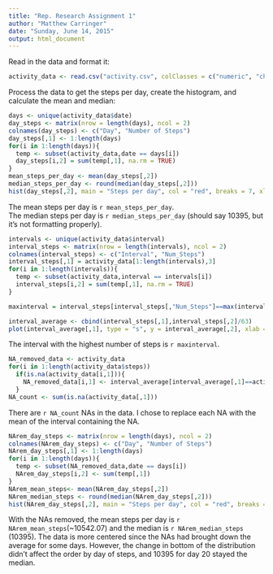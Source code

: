 ```yaml
---
title: "Rep. Research Assignment 1"
author: "Matthew Carringer"
date: "Sunday, June 14, 2015"
output: html_document
---
```


Read in the data and format it:

```r
activity_data <- read.csv("activity.csv", colClasses = c("numeric", "character", "numeric")) 


```  

Process the data to get the steps per day, create the histogram, and calculate the mean and median: 
```r

days <- unique(activity_data$date)
day_steps <- matrix(nrow = length(days), ncol = 2)
colnames(day_steps) <- c("Day", "Number of Steps")
day_steps[,1] <- 1:length(days)
for(i in 1:length(days)){
  temp <- subset(activity_data,date == days[i])
  day_steps[i,2] = sum(temp[,1], na.rm = TRUE)
}
mean_steps_per_day <- mean(day_steps[,2])
median_steps_per_day <- round(median(day_steps[,2]))
hist(day_steps[,2], main = "Steps per day", col = "red", breaks = 7, xlab = "Number of Steps")
```  
  
The mean steps per day is `r mean_steps_per_day`.  
The median steps per day is `r median_steps_per_day`
(should say 10395, but it's not formatting properly).  

```r
intervals <- unique(activity_data$interval)
interval_steps <- matrix(nrow = length(intervals), ncol = 2)
colnames(interval_steps) <- c("Interval", "Num_Steps")
interval_steps[,1] = activity_data[1:length(intervals),3]
for(i in 1:length(intervals)){
  temp <- subset(activity_data,interval == intervals[i])
  interval_steps[i,2] = sum(temp[,1], na.rm = TRUE)
}

maxinterval = interval_steps[interval_steps[,"Num_Steps"]==max(interval_steps[,2]),1]

interval_average <- cbind(interval_steps[,1],interval_steps[,2]/63)
plot(interval_average[,1], type = "s", y = interval_average[,2], xlab = "Interval", ylab = "Number of steps", main = "Average steps for each interval")  

```
    
The interval with the highest number of steps is `r maxinterval`.  

```r
NA_removed_data <- activity_data
for(i in 1:length(activity_data$steps))
  if(is.na(activity_data[i,1])){
    NA_removed_data[i,1] <- interval_average[interval_average[,1]==activity_data[i,3],2]
  }
NA_count <- sum(is.na(activity_data[,1]))
```
There are `r NA_count` NAs in the data. I chose to replace each NA with the mean of the interval containing the NA.   
```r
NArem_day_steps <- matrix(nrow = length(days), ncol = 2)
colnames(NArem_day_steps) <- c("Day", "Number of Steps")
NArem_day_steps[,1] <- 1:length(days)
for(i in 1:length(days)){
  temp <- subset(NA_removed_data,date == days[i])
  NArem_day_steps[i,2] <- sum(temp[,1])
}
NArem_mean_steps<- mean(NArem_day_steps[,2])
NArem_median_steps <- round(median(NArem_day_steps[,2]))
hist(NArem_day_steps[,2], main = "Steps per day", col = "red", breaks = 7, xlab = "Number of Steps")
```
With the NAs removed, the mean steps per day is `r NArem_mean_steps`(~10542.07) and the median is `r NArem_median_steps` (10395). The data is more centered since the NAs had brought down the average for some days. However, the change in bottom of the distribution didn't affect the order by day of steps, and 10395 for day 20 stayed the median.  

```r

```
